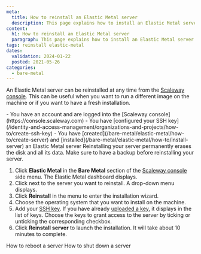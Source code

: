 ```yaml
---
meta:
  title: How to reinstall an Elastic Metal server
  description: This page explains how to install an Elastic Metal server
content:
  h1: How to reinstall an Elastic Metal server
  paragraph: This page explains how to install an Elastic Metal server
tags: reinstall elastic-metal
dates:
  validation: 2024-01-22
  posted: 2021-05-26
categories:
  - bare-metal
---
```


An Elastic Metal server can be reinstalled at any time from the [Scaleway console](https://console.scaleway.com). This can be useful when you want to run a different image on the machine or if you want to have a fresh installation.

<Macro id="requirements" >

<Message type="requirement">
  - You have an account and are logged into the [Scaleway console](https://console.scaleway.com)
  - You have [configured your SSH key](/identity-and-access-management/organizations-and-projects/how-to/create-ssh-key)
  - You have [created](/bare-metal/elastic-metal/how-to/create-server) and [installed](/bare-metal/elastic-metal/how-to/install-server) an Elastic Metal server
</Message>

<Message type="important">
  Reinstalling your server permanently erases the disk and all its data. Make sure to have a backup before reinstalling your server.
</Message>

1. Click **Elastic Metal** in the **Bare Metal** section of the [Scaleway console](https://console.scaleway.com) side menu. The Elastic Metal dashboard displays.
2. Click <Icon name="more" /> next to the server you want to reinstall. A drop-down menu displays.
3. Click **Reinstall** in the menu to enter the installation wizard.
4. Choose the operating system that you want to install on the machine.
5. Add your [SSH key](/console/account/concepts/#ssh-key). If you have already [uploaded a key](/identity-and-access-management/organizations-and-projects/how-to/create-ssh-key/#how-to-upload-the-public-ssh-key-to-the-scaleway-interface), it displays in the list of keys. Choose the keys to grant access to the server by ticking or unticking the corresponding checkbox.
6. Click **Reinstall server** to launch the installation. It will take about 10 minutes to complete.

<Navigation title="See also">
  <PreviousButton to="/bare-metal/elastic-metal/how-to/reboot-server/">How to reboot a server</PreviousButton>
  <NextButton to="/bare-metal/elastic-metal/how-to/shutdown-server/">How to shut down a server</NextButton>
</Navigation>
